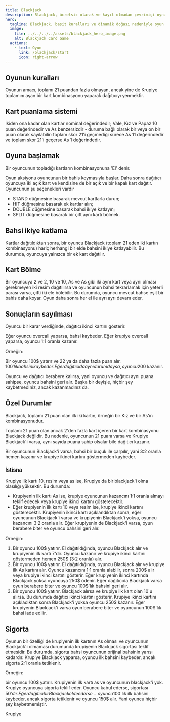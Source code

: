 ```yaml
---
title: Blackjack
description: Blackjack, ücretsiz olarak ve kayıt olmadan çevrimiçi oynayabileceğiniz basit kurallara sahip bir kart oyunudur.
hero:
  tagline: Blackjack, basit kuralları ve dinamik doğası nedeniyle oyun eğlence dünyasında ikonik bir kart oyunudur.
  image:
    file: ../../../../assets/blackjack_hero_image.png
    alt: Blackjack Card Game
  actions:
    - text: Oyun
      link: /blackjack/start
      icon: right-arrow
---
```



<YandexMetrika />

## Oyunun kuralları

Oyunun amacı, toplamı 21 puandan fazla olmayan, ancak yine de Krupiye toplamını aşan bir kart kombinasyonu yaparak dağıtıcıyı yenmektir.

## Kart puanlama sistemi

İkiden ona kadar olan kartlar nominal değerindedir; Vale, Kız ve Papaz 10 puan değerindedir ve As benzersizdir - duruma bağlı olarak bir veya on bir puan olarak sayılabilir: toplam skor 21'i geçmediği sürece As 11 değerindedir ve toplam skor 21'i geçerse As 1 değerindedir.

## Oyuna başlamak

Bir oyuncunun topladığı kartların kombinasyonuna 'El' denir.

Oyun aksiyonu oyuncunun bir bahis koymasıyla başlar. Daha sonra dağıtıcı oyuncuya iki açık kart ve kendisine de bir açık ve bir kapalı kart dağıtır. Oyuncunun şu seçenekleri vardır 
- STAND düğmesine basarak mevcut kartlarla durun;
- HIT düğmesine basarak ek kartlar alın;
- DOUBLE düğmesine basarak bahsi ikiye katlayın;
- SPLIT düğmesine basarak bir çift aynı kartı bölmek.

## Bahsi ikiye katlama

Kartlar dağıtıldıktan sonra, bir oyuncu Blackjack (toplam 21 eden iki kartın kombinasyonu) hariç herhangi bir elde bahsini ikiye katlayabilir. Bu durumda, oyuncuya yalnızca bir ek kart dağıtılır.

## Kart Bölme

Bir oyuncuya 2 ve 2, 10 ve 10, As ve As gibi iki aynı kart veya aynı olması gerekmeyen iki resim dağıtılırsa ve oyuncunun bahsi tekrarlamak için yeterli parası varsa, çifti iki ele bölebilir. Bu durumda, oyuncu mevcut bahse eşit bir bahis daha koyar. Oyun daha sonra her el ile ayrı ayrı devam eder.

## Sonuçların sayılması

Oyuncu bir karar verdiğinde, dağıtıcı ikinci kartını gösterir.

Eğer oyuncu overcall yaparsa, bahsi kaybeder. Eğer krupiye overcall yaparsa, oyuncu 1:1 oranla kazanır.

<Aside>
Örneğin:

Bir oyuncu 100$ yatırır ve 22 ya da daha fazla puan alır. 100$'lık bahsini kaybeder. Eğer dağıtıcı da aynı durumdaysa, oyuncu 200$ kazanır.
</Aside>

Oyuncu ve dağıtıcı berabere kalırsa, yani oyuncu ve dağıtıcı aynı puana sahipse, oyuncu bahsini geri alır. Başka bir deyişle, hiçbir şey kaybetmediniz, ancak kazanmadınız da.

## Özel Durumlar

Blackjack, toplamı 21 puan olan ilk iki kartın, örneğin bir Kız ve bir As'ın kombinasyonudur.

Toplamı 21 puan olan ancak 2'den fazla kart içeren bir kart kombinasyonu Blackjack değildir. Bu nedenle, oyuncunun 21 puanı varsa ve Krupiye Blackjack'i varsa, aynı sayıda puana sahip olsalar bile dağıtıcı kazanır.

Bir oyuncunun Blackjack'i varsa, bahsi bir buçuk ile çarpılır, yani 3:2 oranla hemen kazanır ve krupiye ikinci kartını göstermeden kaybeder.

### İstisna

Krupiye ilk kartı 10, resim veya as ise, Krupiye da bir blackjack'i olma olasılığı yüksektir. Bu durumda:
- Krupiyenin ilk kartı As ise, krupiye oyuncunun kazancını 1:1 oranla almayı teklif edecek veya krupiye ikinci kartını gösterecektir.
- Eğer krupiyenin ilk kartı 10 veya resim ise, krupiye ikinci kartını gösterecektir.
Krupiyenin ikinci kartı açıklandıktan sonra, eğer oyuncunun Blackjack'i varsa ve krupiyenin Blackjack'i yoksa, oyuncu kazancını 3:2 oranla alır. Eğer krupiyenin de Blackjack'i varsa, oyun berabere biter ve oyuncu bahsini geri alır.

<Aside>
Örneğin:

1) Bir oyuncu 100$ yatırır. El dağıtıldığında, oyuncu Blackjack alır ve krupiyenin ilk kartı 7'dir. Oyuncu kazanır ve krupiye ikinci kartını göstermeden hemen 250$ (3:2 oranla) alır.
2) Bir oyuncu 100$ yatırır. El dağıtıldığında, oyuncu Blackjack alır ve krupiye ilk As kartını alır. Oyuncu kazancını 1:1 oranla alabilir, sonra 200$ alır veya krupiye ikinci kartını gösterir. Eğer krupiyenin ikinci kartında Blackjack yoksa oyuncuya 250$ ödenir. Eğer dağıtıcıda Blackjack varsa oyun berabere biter ve oyuncu 100$'lık bahsini geri alır.
3) Bir oyuncu 100$ yatırır. Blackjack alırsa ve krupiye ilk kart olan 10'u alırsa. Bu durumda dağıtıcı ikinci kartını gösterir. Krupiye ikinci kartını açıkladıktan sonra Blackjack'i yoksa oyuncu 250$ kazanır. Eğer krupiyenin Blackjack'i varsa oyun berabere biter ve oyuncunun 100$'lık bahsi iade edilir.
</Aside>

## Sigorta

Oyunun bir özelliği de krupiyenin ilk kartının As olması ve oyuncunun Blackjack'i olmaması durumunda krupiyenin Blackjack sigortası teklif etmesidir. Bu durumda, sigorta bahsi oyuncunun orijinal bahsinin yarısı kadardır. Krupiye Blackjack yaparsa, oyuncu ilk bahsini kaybeder, ancak sigorta 2:1 oranla tetiklenir.

<Aside>
Örneğin:

bir oyuncu 100$ yatırır. Krupiyenin ilk kartı as ve oyuncunun blackjack'i yok. Krupiye oyuncuya sigorta teklif eder. Oyuncu kabul ederse, sigortası 50$'dır. Eğer dağıtıcı bir Blackjack elde ederse - oyuncu 100$'lık ilk bahsini kaybeder, ancak sigorta tetiklenir ve oyuncu 150$ alır. Yani oyuncu hiçbir şey kaybetmemiştir.
</Aside>
Krupiye
